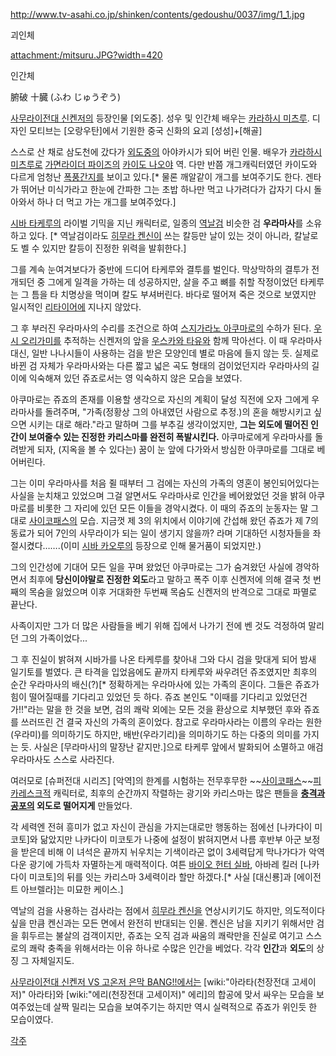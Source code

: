 http://www.tv-asahi.co.jp/shinken/contents/gedoushu/0037/img/1_1.jpg

괴인체

attachment:/mitsuru.JPG?width=420

인간체

腑破 十臓 (ふわ じゅうぞう)

[[사무라이전대 신켄저]]의 등장인물 [외도중]. 성우 및 인간체 배우는 [[카라하시 미츠루]]. 디자인 모티브는 [오랑우탄]에서 기원한 중국 신화의 요괴 [성성]+[해골] 

스스로 산 채로 삼도천에 갔다가 [[외도중]]의 아야카시가 되어 버린 인물. 배우가 [[카라하시 미츠루]]로 [[가면라이더 파이즈]]의 [[카이도 나오야]] 역. 다만 반쯤 개그캐릭터였던 카이도와 다르게 엄청난 [[폭풍간지]]를 보이고 있다.[* 물론 깨알같이 개그를 보여주기도 한다. 겐타가 뛰어난 미식가라고 한눈에 간파한 그는 초밥 하나만 먹고 나가려다가 갑자기 다시 돌아와서 하나 더 먹고 가는 개그를 보여주었다.]

[[시바 타케루]]의 라이벌 기믹을 지닌 캐릭터로, 일종의 [[역날검]] 비슷한 검 '''우라마사'''를 소유하고 있다. [* 역날검이라도 [[히무라 켄신]]이 쓰는 칼등만 날이 있는 것이 아니라, 칼날로도 벨 수 있지만 칼등이 진정한 위력을 발휘한다.]

그를 계속 눈여겨보다가 중반에 드디어 타케루와 결투를 벌인다. 막상막하의 결투가 전개되던 중 그에게 일격을 가하는 데 성공하지만, 살을 주고 뼈를 취할 작정이었던 타케루는 그 틈을 타 치명상을 먹이며 칼도 부셔버린다. 바다로 떨어져 죽은 것으로 보였지만 일시적인 [[리타이어]]에 지나지 않았다. 
 
그 후 부러진 우라마사의 수리를 조건으로 하여 [[스지가라노 아쿠마로]]의 수하가 된다. [[우시 오리가미]]를 추적하는 신켄저의 앞을 [[우스카와 타유]]와 함께 막아선다. 이 때 우라마사 대신, 일반 나나시들이 사용하는 검을 받은 모양인데 별로 마음에 들지 않는 듯. 실제로 바뀐 검 자체가 우라마사와는 다른 짧고 넓은 곡도 형태의 검이었던지라 우라마사의 길이에 익숙해져 있던 쥬죠로서는 영 익숙하지 않은 모습을 보였다.

아쿠마로는 쥬죠의 존재를 이용할 생각으로 자신의 계획이 달성 직전에 오자 그에게 우라마사를 돌려주며, "가족(정황상 그의 아내였던 사람으로 추정.)의 혼을 해방시키고 싶으면 시키는 대로 해라."라고 말하며 그를 부추길 생각이었지만, '''그는 외도에 떨어진 인간이 보여줄수 있는 진정한 카리스마를 완전히 폭발시킨다.''' 아쿠마로에게 우라마사를 돌려받게 되자, (지옥을 볼 수 있다는) 꿈이 눈 앞에 다가와서 방심한 아쿠마로를 그대로 베어버린다. 

그는 이미 우라마사를 처음 쥘 때부터 그 검에는 자신의 가족의 영혼이 봉인되어있다는 사실을 눈치채고 있었으며 그걸 알면서도 우라마사로 인간을 베어왔었던 것을 밝혀 아쿠마로를 비롯한 그 자리에 있던 모든 이들을 경악시켰다. 이 때의 쥬죠의 눈동자는 말 그대로 [[사이코패스]]의 모습. 지금껏 제 3의 위치에서 이야기에 간섭해 왔던 쥬죠가 제 7의 동료가 되어 7인의 사무라이가 되는 일이 생기지 않을까? 라며 기대하던 시청자들을 좌절시켰다…….(이미 [[시바 카오루]]의 등장으로 인해 물거품이 되었지만.) 

그의 인간성에 기대어 모든 일을 꾸며 왔었던 아쿠마로는 그가 숨겨왔던 사실에 경악하면서 최후에 '''당신이야말로 진정한 외도'''라고 말하고 폭주 이후 신켄저에 의해 결국 첫 번째의 목숨을 잃었으며 이후 거대화한 두번째 목숨도 신켄저의 반격으로 그대로 파멸로 끝난다.    

사족이지만 그가 더 많은 사람들을 베기 위해 집에서 나가기 전에 벤 것도 걱정하여 말리던 그의 가족이었다...

그 후 진실이 밝혀져 시바가를 나온 타케루를 찾아내 그와 다시 검을 맞대게 되어 밤새 일기토를 벌였다. 큰 타격을 입었음에도 끝까지 타케루와 싸우려던 쥬조였지만 최후의 순간 우라마사의 배신(?)[* 정확하게는 우라마사에 있는 가족의 혼이다. 그들은 쥬죠가 힘이 떨어질때를 기다리고 있었던 듯 하다. 쥬죠 본인도 "이때를 기다리고 있었던건가!!"라는 말을 한 것을 보면, 검의 쾌락 외에는 모든 것을 환상으로 치부했던 후와 쥬죠를 쓰러뜨린 건 결국 자신의 가족의 혼이었다. 참고로 우라마사라는 이름의 우라는 원한(우라미)를 의미하기도 하지만, 배반(우라기리)을 의미하기도 하는 다중의 의미를 가지는 듯. 사실은 [무라마사]의 말장난 같지만.]으로 타케루 앞에서 발화되어 소멸하고 애검 우라마사도 스스로 사라진다.

여러모로 [슈퍼전대 시리즈] [악역]의 한계를 시험하는 전무후무한 ~~[[사이코패스]]~~[[피카레스크]]적 캐릭터로, 최후의 순간까지 작렬하는 광기와 카리스마는 많은 팬들을 '''[[충격과 공포]]의 외도로 떨어지게''' 만들었다.

각 세력엔 전혀 흥미가 없고 자신이 관심을 가지는대로만 행동하는 점에선 [나카다이 미코토]와 닮았지만 나카다이 미코토가 나중에 설정이 밝혀지면서 나름 후반부 아군 보정을 받은데 비해 이 녀석은 끝까지 뉘우치는 기색이라곤 없이 3세력답게 막나가다가 악역다운 광기에 가득차 자멸하는게 매력적이다. 여튼 [[바이오 헌터 실바]], 아바레 킬러 [나카다이 미코토]의 뒤를 잇는 카리스마 3세력이라 할만 하겠다.[* 사실 [대신룡]과 [에이전트 아브렐라]는 미묘한 케이스.]

역날의 검을 사용하는 검사라는 점에서 [[히무라 켄신]]을 연상시키기도 하지만, 의도적이다 싶을 만큼 켄신과는 모든 면에서 완전히 반대되는 인물. 켄신은 남을 지키기 위해서만 검을 휘두르는 불살의 검객이지만, 쥬죠는 오직 검과 싸움의 쾌락만을 진실로 여기고 스스로의 쾌락 충족을 위해서라는 이유 하나로 수많은 인간을 베었다. 각각 '''인간'''과 '''외도'''의 상징 그 자체일지도. 

[[사무라이전대 신켄저 VS 고온저 은막 BANG!!]]에서는 [wiki:"아라타(천장전대 고세이저)" 아라타]와 [wiki:"에리(천장전대 고세이저)" 에리]의 합공에 맞서 싸우는 모습을 보여주었는데 살짝 밀리는 모습을 보여주기는 하지만 역시 실력적으로 쥬죠가 위인듯 한 모습이였다.

[[각주]]
